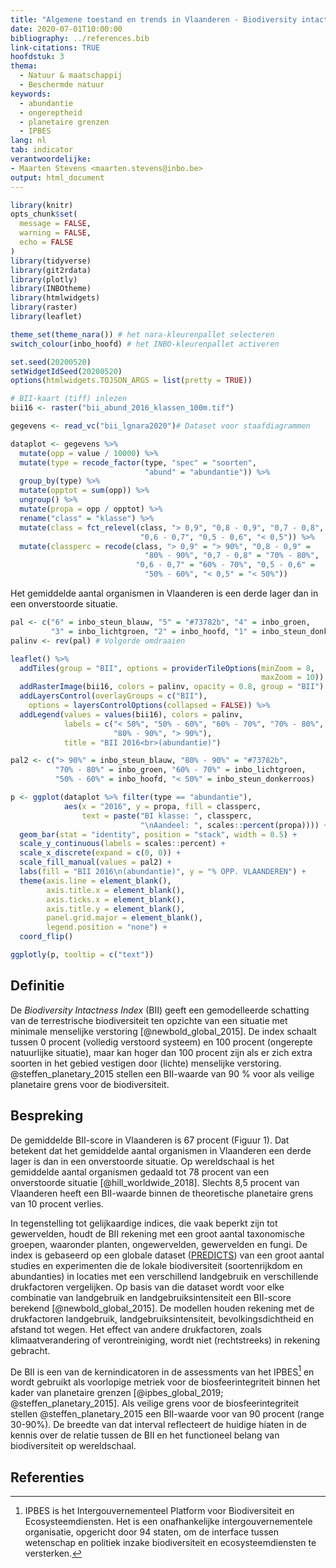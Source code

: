 ```yaml
---
title: "Algemene toestand en trends in Vlaanderen - Biodiversity intactness index (BII)"
date: 2020-07-01T10:00:00
bibliography: ../references.bib
link-citations: TRUE
hoofdstuk: 3
thema:
  - Natuur & maatschappij
  - Beschermde natuur
keywords:
  - abundantie
  - ongereptheid
  - planetaire grenzen
  - IPBES
lang: nl
tab: indicator
verantwoordelijke:
- Maarten Stevens <maarten.stevens@inbo.be>
output: html_document
---
```


```r

library(knitr)
opts_chunk$set(
  message = FALSE,
  warning = FALSE,
  echo = FALSE
)
library(tidyverse)
library(git2rdata)
library(plotly)
library(INBOtheme)
library(htmlwidgets)
library(raster)
library(leaflet)

theme_set(theme_nara()) # het nara-kleurenpallet selecteren
switch_colour(inbo_hoofd) # het INBO-kleurenpallet activeren

set.seed(20200520)
setWidgetIdSeed(20200520)
options(htmlwidgets.TOJSON_ARGS = list(pretty = TRUE))
```

```r
# BII-kaart (tiff) inlezen
bii16 <- raster("bii_abund_2016_klassen_100m.tif")

gegevens <- read_vc("bii_lgnara2020")# Dataset voor staafdiagrammen

```

```r
dataplot <- gegevens %>%
  mutate(opp = value / 10000) %>%
  mutate(type = recode_factor(type, "spec" = "soorten",
                              "abund" = "abundantie")) %>%
  group_by(type) %>%
  mutate(opptot = sum(opp)) %>%
  ungroup() %>%
  mutate(propa = opp / opptot) %>%
  rename("class" = "klasse") %>%
  mutate(class = fct_relevel(class, "> 0,9", "0,8 - 0,9", "0,7 - 0,8",
                             "0,6 - 0,7", "0,5 - 0,6", "< 0,5")) %>%
  mutate(classperc = recode(class, "> 0,9" = "> 90%", "0,8 - 0,9" =
                              "80% - 90%", "0,7 - 0,8" = "70% - 80%",
                            "0,6 - 0,7" = "60% - 70%", "0,5 - 0,6" =
                              "50% - 60%", "< 0,5" = "< 50%"))
```

Het gemiddelde aantal organismen in Vlaanderen is een derde lager dan in een onverstoorde situatie.

```r
pal <- c("6" = inbo_steun_blauw, "5" = "#73782b", "4" = inbo_groen,
         "3" = inbo_lichtgroen, "2" = inbo_hoofd, "1" = inbo_steun_donkerroos)
palinv <- rev(pal) # Volgorde omdraaien

leaflet() %>%
  addTiles(group = "BII", options = providerTileOptions(minZoom = 8,
                                                        maxZoom = 10)) %>%
  addRasterImage(bii16, colors = palinv, opacity = 0.8, group = "BII") %>%
  addLayersControl(overlayGroups = c("BII"),
    options = layersControlOptions(collapsed = FALSE)) %>%
  addLegend(values = values(bii16), colors = palinv,
            labels = c("< 50%", "50% - 60%", "60% - 70%", "70% - 80%",
                       "80% - 90%", "> 90%"),
            title = "BII 2016<br>(abundantie)")

```
```r

pal2 <- c("> 90%" = inbo_steun_blauw, "80% - 90%" = "#73782b",
          "70% - 80%" = inbo_groen, "60% - 70%" = inbo_lichtgroen,
          "50% - 60%" = inbo_hoofd, "< 50%" = inbo_steun_donkerroos)

p <- ggplot(dataplot %>% filter(type == "abundantie"),
            aes(x = "2016", y = propa, fill = classperc,
                text = paste("BI klasse: ", classperc,
                             "\nAandeel: ", scales::percent(propa)))) +
  geom_bar(stat = "identity", position = "stack", width = 0.5) +
  scale_y_continuous(labels = scales::percent) +
  scale_x_discrete(expand = c(0, 0)) +
  scale_fill_manual(values = pal2) +
  labs(fill = "BII 2016\n(abundantie)", y = "% OPP. VLAANDEREN") +
  theme(axis.line = element_blank(),
        axis.title.x = element_blank(),
        axis.ticks.x = element_blank(),
        axis.title.y = element_blank(),
        panel.grid.major = element_blank(),
        legend.position = "none") +
  coord_flip()

ggplotly(p, tooltip = c("text"))
```

## Definitie

De *Biodiversity Intactness Index* (BII) geeft een gemodelleerde schatting van de terrestrische biodiversiteit ten opzichte van een situatie met minimale menselijke verstoring [@newbold_global_2015]. 
De index schaalt tussen 0 procent (volledig verstoord systeem) en 100 procent (ongerepte natuurlijke situatie), maar kan hoger dan 100 procent zijn als er zich extra soorten in het gebied vestigen door (lichte) menselijke verstoring.
@steffen_planetary_2015 stellen een BII-waarde van 90 % voor als veilige planetaire grens voor de biodiversiteit.

## Bespreking

De gemiddelde BII-score in Vlaanderen is 67 procent (Figuur 1). 
Dat betekent dat het gemiddelde aantal organismen in Vlaanderen een derde lager is dan in een onverstoorde situatie. 
Op wereldschaal is het gemiddelde aantal organismen gedaald tot 78 procent van een onverstoorde situatie [@hill_worldwide_2018].
Slechts 8,5 procent van Vlaanderen heeft een BII-waarde binnen de theoretische planetaire grens van 10 procent verlies.

In tegenstelling tot gelijkaardige indices, die vaak beperkt zijn tot gewervelden, houdt de BII rekening met een groot aantal taxonomische groepen, waaronder planten, ongewervelden, gewervelden en fungi.
De index is gebaseerd op een globale dataset ([PREDICTS](https://www.nhm.ac.uk/our-science/our-work/biodiversity/predicts.html)) van een groot aantal studies en experimenten die de lokale biodiversiteit (soortenrijkdom en abundanties) in locaties met een verschillend landgebruik en verschillende drukfactoren vergelijken.
Op basis van die dataset wordt voor elke combinatie van landgebruik en landgebruiksintensiteit een BII-score berekend [@newbold_global_2015].
De modellen houden rekening met de drukfactoren landgebruik, landgebruiksintensiteit, bevolkingsdichtheid en afstand tot wegen.
Het effect van andere drukfactoren, zoals klimaatverandering of verontreiniging, wordt niet (rechtstreeks) in rekening gebracht.

De BII is een van de kernindicatoren in de assessments van het IPBES^[IPBES is het Intergouvernementeel Platform voor Biodiversiteit en Ecosysteemdiensten. Het is een onafhankelijke intergouvernementele organisatie, opgericht door 94 staten, om de interface tussen wetenschap en politiek inzake biodiversiteit en ecosysteemdiensten te versterken.] en wordt gebruikt als voorlopige metriek voor de biosfeerintegriteit binnen het kader van planetaire grenzen [@ipbes_global_2019; @steffen_planetary_2015]. 
Als veilige grens voor de biosfeerintegriteit stellen @steffen_planetary_2015 een BII-waarde voor van 90 procent (range 30-90%).
De breedte van dat interval reflecteert de huidige hiaten in de kennis over de relatie tussen de BII en het functioneel belang van biodiversiteit op wereldschaal.

## Referenties
